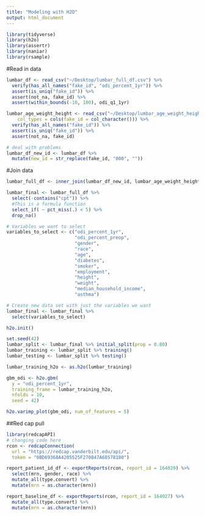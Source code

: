 ```yaml
---
title: "Modeling with H2O"
output: html_document
---
```



```r
library(tidyverse)
library(h2o)
library(assertr)
library(naniar)
library(rsample)
```

#Read in data
```r
lumbar_df <- read_csv("~/Desktop/lumbar_full_df.csv") %>% 
  verify(has_all_names("fake_id", "odi_percent_1yr")) %>% 
  assert(is_uniq("fake_id")) %>% 
  assert(not_na, fake_id) %>% 
  assert(within_bounds(-10, 100), odi_q1_1yr)

lumbar_age_weight_height <- read_csv("~/Desktop/lumbar_age_weight_height.csv", 
    col_types = cols(fake_id = col_character())) %>% 
  verify(has_all_names("fake_id")) %>% 
  assert(is_uniq("fake_id")) %>% 
  assert(not_na, fake_id)

# deal with problems
lumbar_df_new_id <- lumbar_df %>%
  mutate(new_id = str_replace(fake_id, "000", ""))
```

#Join data
```r
lumbar_full_df <- inner_join(lumbar_df_new_id, lumbar_age_weight_height, by = c("new_id" = "fake_id"))
```

```r
lumbar_final <- lumbar_full_df %>%
  select(-contains("cpt")) %>% 
  #This is a formula function
  select_if( ~ pct_miss(.) < 5) %>% 
  drop_na()

# Variables we want to select
variables_to_select <- c("odi_percent_1yr",
                         "odi_percent_preop",
                         "gender", 
                         "race", 
                         "age", 
                         "diabetes",
                         "smoker", 
                         "employment", 
                         "height", 
                         "weight",
                         "median_household_income",
                         "asthma")

# Create new data set with just the variables we want
lumbar_final <- lumbar_final %>%
  select(variables_to_select)
```

```r
h2o.init()
```

```r
set.seed(42)
lumbar_split <- lumbar_final %>% initial_split(prop = 0.80)
lumbar_training <- lumbar_split %>% training()
lumbar_testing <- lumbar_split %>% testing()
```

```r
lumbar_training_h2o <- as.h2o(lumbar_training)

gbm_odi <- h2o.gbm(
  y = "odi_percent_1yr",
  training_frame = lumbar_training_h2o,
  nfolds = 10,
  seed = 42) 

```

```r
h2o.varimp_plot(gbm_odi, num_of_features = 5)
```

##Red cap pull
```r
library(redcapAPI)
# changing code here
rcon <- redcapConnection(
  url = "https://redcap.vanderbilt.edu/api/",
  token = "0BD69368A4205525F270847A68578180")
```

```r
report_patient_id_df <- exportReports(rcon, report_id = 164029) %>%
  select(mrn, gender, race) %>%
  mutate_all(type.convert) %>%
  mutate(mrn = as.character(mrn))

report_baseline_df <- exportReports(rcon, report_id = 164027) %>%
  mutate_all(type.convert) %>%
  mutate(mrn = as.character(mrn))
```

